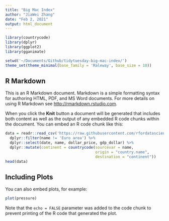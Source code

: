 ```yaml
---
title: "Big Mac Index"
author: "JiaWei Zhang"
date: "Feb 2, 2021"
output: html_document
---
```


```r
library(countrycode)
library(dplyr)
library(ggplot2)
library(gganimate)

setwd('~/Documents/Github/tidytuesday-big-mac-index/')
theme_set(theme_minimal(base_family = 'Raleway', base_size = 10))
```

## R Markdown

This is an R Markdown document. Markdown is a simple formatting syntax for authoring HTML, PDF, and MS Word documents. For more details on using R Markdown see <http://rmarkdown.rstudio.com>.

When you click the **Knit** button a document will be generated that includes both content as well as the output of any embedded R code chunks within the document. You can embed an R code chunk like this:

```r
data = readr::read_csv('https://raw.githubusercontent.com/rfordatascience/tidytuesday/master/data/2020/2020-12-22/big-mac.csv') %>% 
  dplyr::filter(name != 'Euro area') %>% 
  dplyr::select(date, name, dollar_price, gdp_dollar) %>% 
  dplyr::mutate(continent = countrycode(sourcevar = name,
                                        origin = "country.name",
                                        destination = "continent"))
head(data)
```

## Including Plots

You can also embed plots, for example:

```r
plot(pressure)
```

Note that the `echo = FALSE` parameter was added to the code chunk to prevent printing of the R code that generated the plot.
